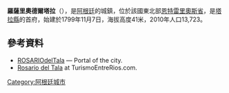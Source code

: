 {{Coord|32|18|S|59|8|W|display=title}}

'''羅薩里奧德爾塔拉'''（{{lang-es|Rosario del Tala}}），是[[阿根廷|阿根廷]]的城鎮，位於該國東北部[[恩特雷里奧斯省|恩特雷里奧斯省]]，是[[塔拉縣|塔拉縣]]的首府，始建於1799年11月7日，海拔高度41米，2010年人口13,723。

==參考資料==
* [http://www.rosariotala.com.ar/ ROSARIOdelTala] {{Wayback|url=http://www.rosariotala.com.ar/ |date=20061004023220 }} — Portal of the city.
* [http://www.turismoentrerios.com/rosariotala/index.htm Rosario del Tala] {{Wayback|url=http://www.turismoentrerios.com/rosariotala/index.htm |date=20141210225549 }} at TurismoEntreRios.com.

{{Argentina-geo-stub}}
[[Category:阿根廷城市|Category:阿根廷城市]]